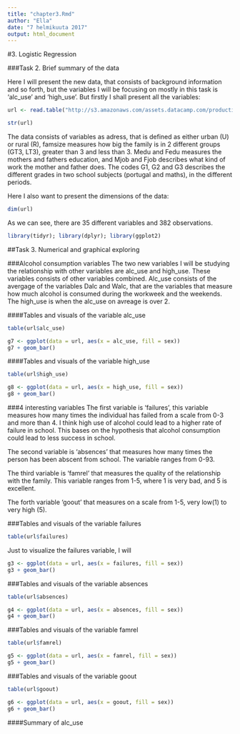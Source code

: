 ```yaml
---
title: "chapter3.Rmd"
author: "Ella"
date: "7 helmikuuta 2017"
output: html_document
---
```




#3. Logistic Regression

###Task 2. Brief summary of the data

Here I will present the new data, that consists of background information and so forth, but the variables I will be focusing on mostly in this task is 'alc_use' and 'high_use'. But firstly I shall present all the variables:
```r
url <- read.table("http://s3.amazonaws.com/assets.datacamp.com/production/course_2218/datasets/alc.txt", sep=",", header=TRUE)
```



```r
str(url)
```

The data consists of variables as adress, that is defined as either urban (U) or rural (R), famsize measures how big the family is in 2 different groups (GT3, LT3), greater than 3 and less than 3. Medu and Fedu measures the mothers and fathers education, and Mjob and Fjob describes what kind of work the mother and father does. The codes G1, G2 and G3 describes the different grades in two school subjects (portugal and maths), in the different periods. 


Here I also want to present the dimensions of the data:

```r
dim(url)
```

As we can see, there are 35 different variables and 382 observations.


```r
library(tidyr); library(dplyr); library(ggplot2)
```

##Task 3. Numerical and graphical exploring 


###Alcohol consumption variables
The two new variables I will be studying the relationship with other variables are alc_use and high_use. These variables consists of other variables combined. Alc_use consists of the avergage of the variables Dalc and Walc, that are the variables that measure how much alcohol is consumed during the workweek and the weekends. The high_use is when the alc_use on avreage is over 2. 

####Tables and visuals of the variable alc_use

```r
table(url$alc_use)
```

```r
g7 <- ggplot(data = url, aes(x = alc_use, fill = sex))
g7 + geom_bar()
```

####Tables and visuals of the variable high_use

```r
table(url$high_use)
```

```r
g8 <- ggplot(data = url, aes(x = high_use, fill = sex))
g8 + geom_bar()
```


###4 interesting variables
The first variable is 'failures', this variable measures how many times the individual has failed from a scale from 0-3 and more than 4. I think high use of alcohol could lead to a higher rate of failure in school. This bases on the hypothesis that alcohol consumption could lead to less success in school. 

  The second variable is 'absences' that measures how many times the person has been abscent from school. The variable ranges from 0-93.
  
  The third variable is 'famrel' that measures the quality of the relationship with the family. This variable ranges from 1-5, where 1 is very bad, and 5 is excellent.
  
  The forth variable 'goout' that measures on a scale from 1-5, very low(1) to very high (5). 



###Tables and visuals of the variable failures


```r
table(url$failures)
```
Just to visualize the failures variable, I will 
```r
g3 <- ggplot(data = url, aes(x = failures, fill = sex))
g3 + geom_bar()
```


###Tables and visuals of the variable absences


```r
table(url$absences)
```

```r
g4 <- ggplot(data = url, aes(x = absences, fill = sex))
g4 + geom_bar()
```


###Tables and visuals of the variable famrel

```r
table(url$famrel)
```

```r
g5 <- ggplot(data = url, aes(x = famrel, fill = sex))
g5 + geom_bar()
```

###Tables and visuals of the variable goout

```r
table(url$goout)
```

```r
g6 <- ggplot(data = url, aes(x = goout, fill = sex))
g6 + geom_bar()
```




####Summary of alc_use



